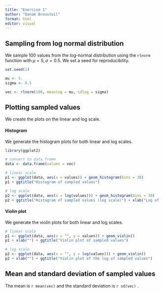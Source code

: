 ```yaml
---
title: "Exercise 1"
author: "Danaé Broustail"
format: html
editor: visual
---
```


## Sampling from log normal distribution

We sample 100 values from the log-normal distribution using the `rlnorm` function with $\mu = 5, \sigma = 0.5$. We set a seed for reproducibility.

```r
set.seed(1) 

mu <- 5.
sigma <- 0.5

vec <- rlnorm(100, meanlog = mu, sdlog = sigma)
```

## Plotting sampled values

We create the plots on the linear and log scale.

#### Histogram

We generate the histogram plots for both linear and log scales.

```r
library(ggplot2)

# convert to data frame
data <- data.frame(values = vec)

# linear scale
p1 <- ggplot(data, aes(x = values)) + geom_histogram(bins = 30) 
p1 + ggtitle("Histogram of sampled values")

# log scale
p2 <- ggplot(data, aes(x = log(values))) + geom_histogram(bins = 30)
p2 + ggtitle("Histogram of sampled values (log scale)") + xlab("Log of values") 

```

#### Violin plot

We generate the violin plots for both linear and log scales.

```r

# linear scale
p1 <- ggplot(data, aes(x = "", y = values)) + geom_violin() 
p1 + xlab("") + ggtitle("Violin plot of sampled values")

# log scale
p2 <- ggplot(data, aes(x = "", y = log(values))) + geom_violin() 
p2 + xlab("") + ggtitle("Violin plot of the log of sampled values")

```

## Mean and standard deviation of sampled values

The mean is `r mean(vec)` and the standard deviation is `r sd(vec)` .
